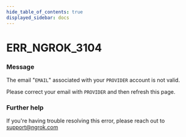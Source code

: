 ```yaml
---
hide_table_of_contents: true
displayed_sidebar: docs
---
```



# ERR_NGROK_3104

### Message

The email "`EMAIL`" associated with your `PROVIDER` account is not valid.

Please correct your email with `PROVIDER` and then refresh this page.

### Further help

If you're having trouble resolving this error, please reach out to [support@ngrok.com](mailto:support@ngrok.com?subject=Help%20with%20ERR_NGROK_3104)

<ErrorDetails error="err_ngrok_3104" />
